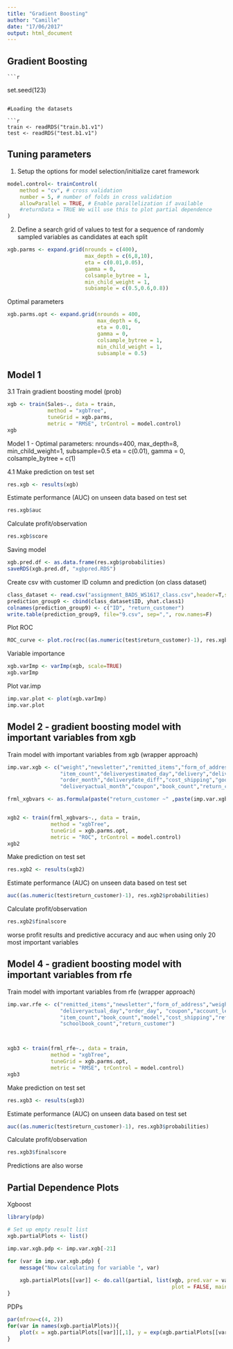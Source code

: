 ```yaml
---
title: "Gradient Boosting"
author: "Camille"
date: "17/06/2017"
output: html_document
---
```

## Gradient Boosting ##

    ```r
set.seed(123)
```

#Loading the datasets

```r
train <- readRDS("train.b1.v1")
test <- readRDS("test.b1.v1")
```

## Tuning parameters

1. Setup the options for model selection/initialize caret framework
```r
model.control<- trainControl(
    method = "cv", # cross validation
    number = 5, # number of folds in cross validation
    allowParallel = TRUE, # Enable parallelization if available
    #returnData = TRUE We will use this to plot partial dependence
)
```

2. Define a search grid of values to test for a sequence of randomly sampled variables as candidates at each split
```r
xgb.parms <- expand.grid(nrounds = c(400), 
                         max_depth = c(6,8,10), 
                         eta = c(0.01,0.05), 
                         gamma = 0,
                         colsample_bytree = 1,
                         min_child_weight = 1, 
                         subsample = c(0.5,0.6,0.8))
```

Optimal parameters
```r
xgb.parms.opt <- expand.grid(nrounds = 400, 
                             max_depth = 6, 
                             eta = 0.01, 
                             gamma = 0,
                             colsample_bytree = 1,
                             min_child_weight = 1, 
                             subsample = 0.5)
```


## Model 1 ##

3.1 Train gradient boosting model (prob)
```r
xgb <- train(Sales~., data = train,  
             method = "xgbTree",
             tuneGrid = xgb.parms,
             metric = "RMSE", trControl = model.control)
xgb
```
Model 1 - Optimal parameters:
    nrounds=400, max_depth=8, min_child_weight=1, subsample=0.5
eta = c(0.01), gamma = 0, colsample_bytree = c(1)

4.1 Make prediction on test set
```r
res.xgb <- results(xgb)
```

Estimate performance (AUC) on unseen data based on test set
```r
res.xgb$auc
```

Calculate profit/observation
```r
res.xgb$score
```

Saving model 
```r
xgb.pred.df <- as.data.frame(res.xgb$probabilities)
saveRDS(xgb.pred.df, "xgbpred.RDS")
```

Create csv with customer ID column and prediction (on class dataset)
```r
class_dataset <- read.csv("assignment_BADS_WS1617_class.csv",header=T,sep=",")
prediction_group9 <- cbind(class_dataset$ID, yhat.class1)
colnames(prediction_group9) <- c("ID", "return_customer")
write.table(prediction_group9, file="9.csv", sep=",", row.names=F)
```

Plot ROC
```r
ROC_curve <- plot.roc(roc((as.numeric(test$return_customer)-1), res.xgb$probabilities))
```

Variable importance
```r
xgb.varImp <- varImp(xgb, scale=TRUE)
xgb.varImp
```

Plot var.imp
```r
imp.var.plot <- plot(xgb.varImp)
imp.var.plot
```

## Model 2 - gradient boosting model with important variables from xgb

Train model with important variables from xgb (wrapper approach)
```r
imp.var.xgb <- c("weight","newsletter","remitted_items","form_of_address","woe.advertising_code","order_day",
                 "item_count","deliveryestimated_day","delivery","deliveryestimated_month","deliveryactual_day",
                 "order_month","deliverydate_diff","cost_shipping","goods_value","paperback_count","account_length",
                 "deliveryactual_month","coupon","book_count","return_customer")

frml_xgbvars <- as.formula(paste("return_customer ~" ,paste(imp.var.xgb,collapse ="+"),sep=""))


xgb2 <- train(frml_xgbvars~., data = train,  
              method = "xgbTree",
              tuneGrid = xgb.parms.opt,
              metric = "ROC", trControl = model.control)
xgb2
```

Make prediction on test set
```r
res.xgb2 <- results(xgb2)
```

Estimate performance (AUC) on unseen data based on test set
```r
auc((as.numeric(test$return_customer)-1), res.xgb2$probabilities)
```

Calculate profit/observation
```r
res.xgb2$finalscore
```
worse profit results and predictive accuracy and auc when using only 20 most important variables


## Model 4 - gradient boosting model with important variables from rfe

Train model with important variables from rfe (wrapper approach)
```r
imp.var.rfe <- c("remitted_items","newsletter","form_of_address","weight","paperback_count","delivery","payment",
                 "deliveryactual_day","order_day", "coupon","account_length","deliveryestimated_day","goods_value",
                 "item_count","book_count","model","cost_shipping","referrer","audiobook_download_count",
                 "schoolbook_count","return_customer")



xgb3 <- train(frml_rfe~., data = train,  
              method = "xgbTree",
              tuneGrid = xgb.parms.opt,
              metric = "RMSE", trControl = model.control)
xgb3
```

Make prediction on test set
```r
res.xgb3 <- results(xgb3)
```

Estimate performance (AUC) on unseen data based on test set
```r
auc((as.numeric(test$return_customer)-1), res.xgb3$probabilities)
```

Calculate profit/observation
```r
res.xgb3$finalscore
```
Predictions are also worse

## Partial Dependence Plots ##

Xgboost
```r
library(pdp)

# Set up empty result list
xgb.partialPlots <- list()

imp.var.xgb.pdp <- imp.var.xgb[-21]

for (var in imp.var.xgb.pdp) {
    message("Now calculating for variable ", var)
    
    xgb.partialPlots[[var]] <- do.call(partial, list(xgb, pred.var = var, which.class = 2, type = "classification", 
                                                     plot = FALSE, main=paste("PDP for xgb on", var)))
}

```

PDPs
```r
par(mfrow=c(4, 2))
for(var in names(xgb.partialPlots)){
    plot(x = xgb.partialPlots[[var]][,1], y = exp(xgb.partialPlots[[var]][,2]), type = "l", xlab = var, ylab = 'Pred. prob. return customer', ylim = c(0.4, 1) )
}
```
